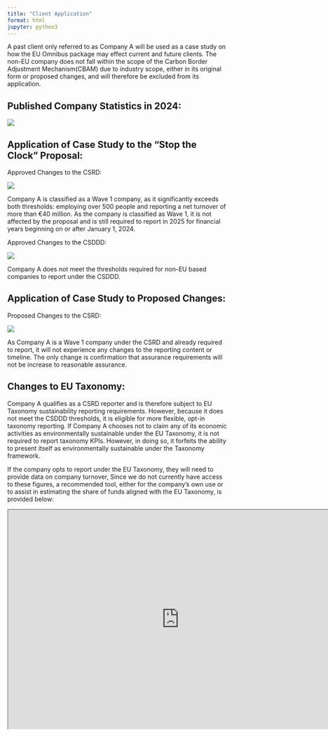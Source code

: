 ```yaml
---
title: "Client Application"
format: html
jupyter: python3
---
```


A past client only referred to as Company A will be used as a case study on how the EU Omnibus package may effect current and future clients. The non-EU company does not fall within the scope of the Carbon Border Adjustment Mechanism(CBAM) due to industry scope, either in its original form or proposed changes, and will therefore be excluded from its application.

## Published Company Statistics in 2024:
![](coAstats.png){fig-align="center"}

## Application of Case Study to the “Stop the Clock” Proposal:
Approved Changes to the CSRD:

![](coACSRDapproved.png){fig-align="center"}


Company A is classified as a Wave 1 company, as it significantly exceeds both thresholds: employing over 500 people and reporting a net turnover of more than €40 million. As the company is classified as Wave 1, it is not affected by the proposal and is still required to report in 2025 for financial years beginning on or after January 1, 2024.

Approved Changes to the CSDDD:

![](coACSDDapproved.png){fig-align="center"}

Company A does not meet the thresholds required for non-EU based companies to report under the CSDDD.


## Application of Case Study to Proposed Changes:
Proposed Changes to the CSRD:

![](coACSRDprop.png){fig-align="center"}

As Company A is a Wave 1 company under the CSRD and already required to report, it will not experience any changes to the reporting content or timeline. The only change is confirmation that assurance requirements will not be increase to reasonable assurance.


## Changes to EU Taxonomy:
Company A qualifies as a CSRD reporter and is therefore subject to EU Taxonomy sustainability reporting requirements. However, because it does not meet the CSDDD thresholds, it is eligible for more flexible, opt-in taxonomy reporting. If Company A chooses not to claim any of its economic activities as environmentally sustainable under the EU Taxonomy, it is not required to report taxonomy KPIs. However, in doing so, it forfeits the ability to present itself as environmentally sustainable under the Taxonomy framework.

If the company opts to report under the EU Taxonomy, they will need to provide data on company turnover, Since we do not currently have access to these figures, a recommended tool, either for the company’s own use or to assist in estimating the share of funds aligned with the EU Taxonomy, is provided below:

```{=html}
      <iframe width="780" height="500" src="https://ec.europa.eu/sustainable-finance-taxonomy/wizard" title="EU Taxonomy Navigator"></iframe>
```




